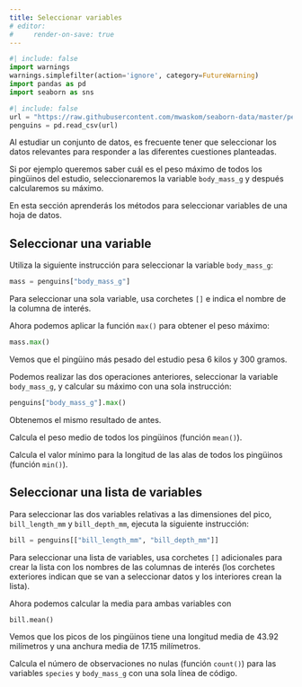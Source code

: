 ```yaml
---
title: Seleccionar variables
# editor:
#     render-on-save: true
---
```


```python
#| include: false
import warnings
warnings.simplefilter(action='ignore', category=FutureWarning)
import pandas as pd
import seaborn as sns
```

```python
#| include: false
url = "https://raw.githubusercontent.com/mwaskom/seaborn-data/master/penguins.csv"
penguins = pd.read_csv(url)
```

Al estudiar un conjunto de datos, es frecuente tener que seleccionar los datos relevantes para responder a las diferentes cuestiones planteadas. 


Si por ejemplo queremos saber cuál es el peso máximo de todos los pingüinos del estudio, seleccionaremos la variable `body_mass_g` y después calcularemos su máximo. 

En esta sección aprenderás los métodos para seleccionar variables de una hoja de datos.


## Seleccionar una variable

Utiliza la siguiente instrucción para seleccionar la variable `body_mass_g`:
```python
mass = penguins["body_mass_g"]
```

::: {.callout-note}
Para seleccionar una sola variable, usa corchetes `[]` e indica el nombre de la columna de interés.
:::
 

Ahora podemos aplicar la función `max()` para obtener el peso máximo:

```python
mass.max()
```
Vemos que el pingüino más pesado del estudio pesa $6$ kilos y $300$ gramos.


<!-- ```{python}
index = mass.argmax()
penguins.loc[index]
``` -->

Podemos realizar las dos operaciones anteriores, seleccionar la variable `body_mass_g`, y calcular su máximo  con una sola instrucción:

```python
penguins["body_mass_g"].max()
```
Obtenemos el mismo resultado de antes.


::: {#exr-subset-variable-1}
Calcula  el peso medio  de todos los pingüinos (función `mean()`).
:::

::: {#exr-subset-variable-2}
Calcula el valor mínimo para la longitud de las alas de todos los pingüinos (función `min()`).
:::


## Seleccionar una lista de variables

Para seleccionar las dos variables relativas a las dimensiones del pico, `bill_length_mm` y  `bill_depth_mm`, ejecuta la siguiente instrucción:

```python
bill = penguins[["bill_length_mm", "bill_depth_mm"]]
```

::: {.callout-note}
Para seleccionar una lista de variables, usa corchetes `[]` adicionales para crear la lista con los nombres de las columnas de interés (los corchetes exteriores indican que se van a seleccionar datos y los interiores crean la lista).
:::

Ahora podemos calcular la media para ambas variables con 

```python
bill.mean()
```

Vemos que los picos de los pingüinos tiene una longitud media de  $43.92$ milímetros y una anchura media de $17.15$ milímetros.

::: {#exr-subset-variables-3}
Calcula el número de observaciones no nulas (función `count()`) para las variables `species` y `body_mass_g` con una sola línea de código.
:::

<!-- 
## `DataFrame` vs `Series` 

Ejecutando 

```python
type(bill)
```
vemos que el objeto `bill` que hemos creado antes al extraer las dos variables sobre las dimensiones del pico es de tipo `DataFrame`, igual que la hoja de datos original `penguins`.


Pero ejecutando 
```python
type(mass)
```
vemos que el objeto `mass` que hemos creado antes al extraer la variable `body_mass_g` es de un nuevo tipo, llamado `Series`. 

`Series` es el tipo de datos que usa `pandas` para almacenar vectores unidimensionales, representando un conjunto de observaciones de una variable. 

Podemos usar el método `head()` para ver los cinco primeros valores de la variable:

```python
mass.head(5)
```
Aprecia que `mass` tiene el mismo índice que la hoja de datos `penguins`:

```python
mass.index
```

Podemos ver una hoja de datos (`DataFrame`) como un conjunto de variables (`Series`), dispuestas en columnas,  que comparten un índice común.

::: {#exr-series}
Averigua si los siguientes objetos son de tipo `Series` o `DataFrame`:

1. `penguins["flipper_length_mm"]`

2. `penguins[["flipper_length_mm"]]`
:::

Generalmente al aplicar un método propio de la clase `Series` a un objeto de clase `DataFrame`, se obtiene el mismo resultado que si se aplicara el método a cada una de las variables de la hoja de datos. Como hicimos antes al calcular simultáneamente la media de las dos variables en la hoja de datos `bill` con `bill.mean()`. 


Pero hay métodos propios de `Series` que no pueden aplicarse a `DataFrame`, métodos propios de `DataFrame` que no pueden aplicarse a `Series`, y métodos comunes a `Series` y `DataFrame` pero que requieren diferentes argumentos en cada caso. Por ejemplo, el método `Series.sort_values()` ordena los valores de una variable de mayor a menor. Puedes comprobarlo con

```python
mass.sort_values().head(5)
```

Sin embargo  el método `DataFrame.sort_values()` no puede aplicarse sin argumentos. 

::: {#exr-sort_values}
Verifica que al ejecutar `bill.sort_values()` se obtiene un error e intenta interpretarlo y corregirlo. 
:::


 -->
